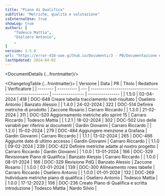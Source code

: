 ```yaml
---
title: "Piano di Qualifica"
subTitle: "Metriche, qualità e valutazione"
isExternalUse: true
showLog: true
authors: [
	"Todesco Mattia",
	"Oseliero Antonio",
	,
]
version: 1.5.0
url: "https://error-418-swe.github.io/Documenti/3 - PB/Documentazione esterna/Piano di Qualifica_v1.5.0.pdf"
lastUpdated: 2024-04-02
---
```



<DocumentDetails {...frontmatter}/>

<ChangelogTable {...frontmatter}>
| Versione | Data       | PR  | Titolo                                                   | Redattore        | Verificatore     |
| -------- | ---------- | --- | -------------------------------------------------------- | ---------------- | ---------------- |
| 1.5.0    | 02-04-2024 | 418 | DOC-648 Creare tabella tracciamento test-risultato       | Oseliero Antonio | Banzato Alessio  |
| 1.4.0    | 24-02-2024 | 322 | DOC-514 Definire metriche di prodotto                    | Zaccone Rosario  | Carraro Riccardo |
| 1.3.0    | 21-02-2024 | 311 | DOC-520 Aggiornamento metriche allo sprint 15            | Carraro Riccardo | Todesco Mattia   |
| 1.2.1    | 18-02-2024 | 302 | DOC-502 Uso delle variabili per riferirsi ai documenti   | Gardin Giovanni  | Carraro Riccardo |
| 1.2.0    | 15-02-2024 | 279 | DOC-484 Aggiungere menzione a Grafana                    | Gardin Giovanni  | Carraro Riccardo |
| 1.1.1    | 13-02-2024 | 265 | DOC-466 Aggiunte date di ultimo accesso                  | Gardin Giovanni  | Carraro Riccardo |
| 1.1.0    | 09-02-2024 | 239 | DOC-422 Definire metriche adatte al nostro progetto      | Carraro Riccardo | Gardin Giovanni  |
| 1.0.0    | 13-01-2024 | 166 | DOC-329 Revisionare Piano di Qualifica                   | Banzato Alessio  | Carraro Riccardo |
| 1.0.0    | 08-01-2024 | 166 | DOC-329 Revisione PdQ                                    | Banzato Alessio  | Zaccone Rosario  |
| 1.0.0    | 03-01-2024 | 139 | DOC-300 Allineamento rows tabelle                        | Carraro Riccardo | Oseliero Antonio |
| 1.0.0    | 01-01-2024 | 132 | DOC-269 Individuare metriche piano di qualifica          | Oseliero Antonio | Todesco Mattia   |
| 1.0.0    | 17-12-2023 | 108 | DOC-236 Creato Piano di Qualifica e scritta introduzione | Todesco Mattia   | Nardo Silvio     |
</ChangelogTable>

